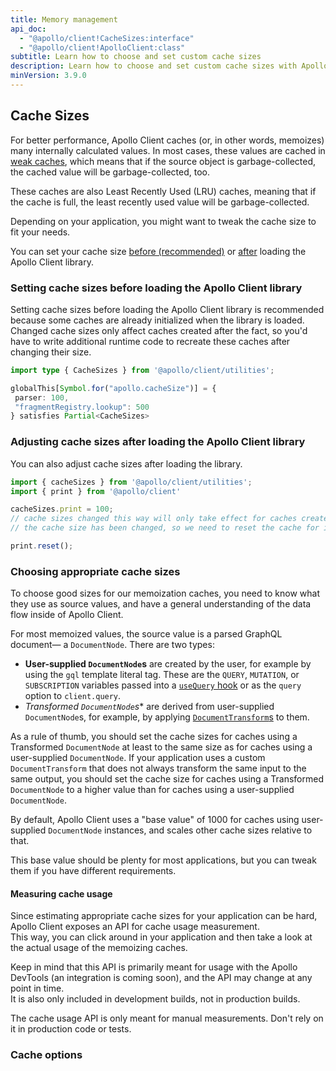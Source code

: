 ```yaml
---
title: Memory management
api_doc:
  - "@apollo/client!CacheSizes:interface"
  - "@apollo/client!ApolloClient:class"
subtitle: Learn how to choose and set custom cache sizes
description: Learn how to choose and set custom cache sizes with Apollo Client.
minVersion: 3.9.0
---
```



## Cache Sizes

For better performance, Apollo Client caches (or, in other words, memoizes) many
internally calculated values.
In most cases, these values are cached in [weak caches](https://en.wikipedia.org/wiki/Weak_reference), which means that if the
source object is garbage-collected, the cached value will be garbage-collected,
too.

These caches are also Least Recently Used (LRU) caches, meaning that if the cache is full,
the least recently used value will be garbage-collected.

Depending on your application, you might want to tweak the cache size to fit your
needs.

You can set your cache size [before (recommended)](#setting-cache-sizes-before-loading-the-apollo-client-library) or [after](#adjusting-cache-sizes-after-loading-the-apollo-client-library) loading the Apollo Client library.

### Setting cache sizes before loading the Apollo Client library

Setting cache sizes before loading the Apollo Client library is recommended because some caches are already initialized when the library is loaded. Changed cache sizes only
affect caches created after the fact, so you'd have to write additional runtime code to recreate these caches after changing their size.

 ```ts
import type { CacheSizes } from '@apollo/client/utilities';

 globalThis[Symbol.for("apollo.cacheSize")] = {
  parser: 100,
  "fragmentRegistry.lookup": 500
 } satisfies Partial<CacheSizes>
 ```

### Adjusting cache sizes after loading the Apollo Client library

You can also adjust cache sizes after loading the library.

```js
import { cacheSizes } from '@apollo/client/utilities';
import { print } from '@apollo/client'

cacheSizes.print = 100;
// cache sizes changed this way will only take effect for caches created after
// the cache size has been changed, so we need to reset the cache for it to be effective

print.reset();
```

### Choosing appropriate cache sizes

<Remarks
  canonicalReference="@apollo/client!CacheSizes:interface"
/>

To choose good sizes for our memoization caches, you need to know what they
use as source values, and have a general understanding of the data flow inside of
Apollo Client.

For most memoized values, the source value is a parsed GraphQL document&mdash;
a `DocumentNode`. There are two types:

* **User-supplied `DocumentNode`s** are created
  by the user, for example by using the `gql` template literal tag.
  These are the `QUERY`, `MUTATION`, or `SUBSCRIPTION` variables passed
  into a [`useQuery` hook](../data/queries/#usequery-api) or as the `query` option to `client.query`.
* *Transformed `DocumentNode`s** are derived from
  user-supplied `DocumentNode`s, for example, by applying [`DocumentTransform`s](../data/document-transforms/) to them.

As a rule of thumb, you should set the cache sizes for caches using a Transformed
`DocumentNode` at least to the same size as for caches using a user-supplied
`DocumentNode`. If your application uses a custom `DocumentTransform` that does
not always transform the same input to the same output, you should set the cache
size for caches using a Transformed `DocumentNode` to a higher value than for
caches using a user-supplied `DocumentNode`.

By default, Apollo Client uses a "base value" of 1000 for caches using
user-supplied `DocumentNode` instances, and scales other cache sizes relative
to that.

This base value should be plenty for most applications, but you can tweak them if you have different requirements.

#### Measuring cache usage

Since estimating appropriate cache sizes for your application can be hard, Apollo Client
exposes an API for cache usage measurement.<br />
This way, you can click around in your application and then take a look at the
actual usage of the memoizing caches.

Keep in mind that this API is primarily meant for usage with the Apollo DevTools
(an integration is coming soon), and the API may change at any
point in time.<br />
It is also only included in development builds, not in production builds.

<Note>

The cache usage API is only meant for manual measurements. Don't rely on it in production code or tests.

</Note>

<Example
  canonicalReference="@apollo/client!ApolloClient#getMemoryInternals:member"
  index={0}
/>

<Example
  collapsible
  canonicalReference="@apollo/client!ApolloClient#getMemoryInternals:member"
  index={1}
/>

### Cache options

<PropertySignatureTable
  canonicalReference="@apollo/client!CacheSizes:interface"
  properties
/>
